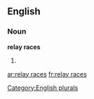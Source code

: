 
==English==

===Noun===
'''relay races'''

# {{plural of|[[relay race]]}}

[[Category:English plurals]]

[[ar:relay races]]
[[fr:relay races]]
